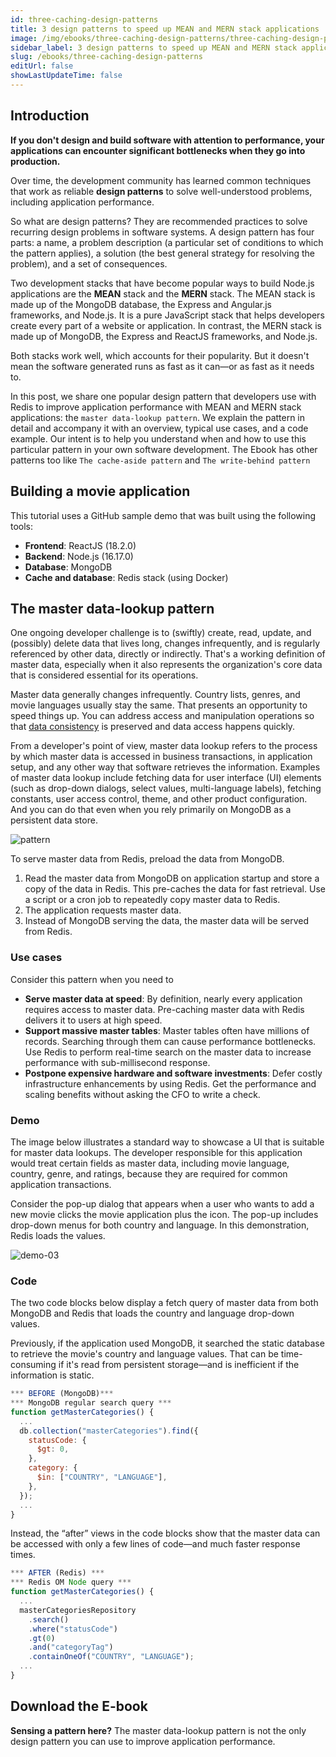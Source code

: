 ```yaml
---
id: three-caching-design-patterns
title: 3 design patterns to speed up MEAN and MERN stack applications
image: /img/ebooks/three-caching-design-patterns/three-caching-design-patterns.png
sidebar_label: 3 design patterns to speed up MEAN and MERN stack applications
slug: /ebooks/three-caching-design-patterns
editUrl: false
showLastUpdateTime: false
---
```



<Excerpt
  cta="https://redis.com/docs/three-design-patterns-to-speed-up-mean-and-mern-stack-applications/"
  image={frontMatter.image}
  title={frontMatter.title}>

## Introduction

**If you don't design and build software with attention to performance, your applications can encounter significant bottlenecks when they go into production.**

Over time, the development community has learned common techniques that work as reliable **design patterns** to solve well-understood problems, including application performance.

So what are design patterns? They are recommended practices to solve recurring design problems in software systems. A design pattern has four parts: a name, a problem description (a particular set of conditions to which the pattern applies), a solution (the best general strategy for resolving the problem), and a set of consequences.

Two development stacks that have become popular ways to build Node.js applications are the **MEAN** stack and the **MERN** stack. The MEAN stack is made up of the MongoDB database, the Express and Angular.js frameworks, and Node.js. It is a pure JavaScript stack that helps developers create every part of a website or application. In contrast, the MERN stack is made up of MongoDB, the Express and ReactJS frameworks, and Node.js.

Both stacks work well, which accounts for their popularity. But it doesn't mean the software generated runs as fast as it can—or as fast as it needs to.

In this post, we share one popular design pattern that developers use with Redis to improve application performance with MEAN and MERN stack applications: the `master data-lookup pattern`. We explain the pattern in detail and accompany it with an overview, typical use cases, and a code example. Our intent is to help you understand when and how to use this particular pattern in your own software development. The Ebook has other patterns too like `The cache-aside pattern` and `The write-behind pattern`

## Building a movie application

<CachingMovieAppDesign />

This tutorial uses a GitHub sample demo that was built using the following tools:

- **Frontend**: ReactJS (18.2.0)
- **Backend**: Node.js (16.17.0)
- **Database**: MongoDB
- **Cache and database**: Redis stack (using Docker)

<SourceCodeMovieApp />

## The master data-lookup pattern

One ongoing developer challenge is to (swiftly) create, read, update, and (possibly) delete data that lives long, changes infrequently, and is regularly referenced by other data, directly or indirectly. That's a working definition of master data, especially when it also represents the organization's core data that is considered essential for its operations.

Master data generally changes infrequently. Country lists, genres, and movie languages usually stay the same. That presents an opportunity to speed things up. You can address access and manipulation operations so that [data consistency](https://redis.com/blog/database-consistency/) is preserved and data access happens quickly.

From a developer's point of view, master data lookup refers to the process by which master data is accessed in business transactions, in application setup, and any other way that software retrieves the information. Examples of master data lookup include fetching data for user interface (UI) elements (such as drop-down dialogs, select values, multi-language labels), fetching constants, user access control, theme, and other product configuration. And you can do that even when you rely primarily on MongoDB as a persistent data store.

![pattern](/img/ebooks/three-caching-design-patterns/pattern-01.jpg)

To serve master data from Redis, preload the data from MongoDB.

1. Read the master data from MongoDB on application startup and store a copy of the data in Redis. This pre-caches the data for fast retrieval. Use a script or a cron job to repeatedly copy master data to Redis.
1. The application requests master data.
1. Instead of MongoDB serving the data, the master data will be served from Redis.

### Use cases

Consider this pattern when you need to

- **Serve master data at speed**: By definition, nearly every application requires access to master data. Pre-caching master data with Redis delivers it to users at high speed.
- **Support massive master tables**: Master tables often have millions of records. Searching through them can cause performance bottlenecks. Use Redis to perform real-time search on the master data to increase performance with sub-millisecond response.
- **Postpone expensive hardware and software investments**: Defer costly infrastructure enhancements by using Redis. Get the performance and scaling benefits without asking the CFO to write a check.

### Demo

The image below illustrates a standard way to showcase a UI that is suitable for master data lookups. The developer responsible for this application would treat certain fields as master data, including movie language, country, genre, and ratings, because they are required for common application transactions.

Consider the pop-up dialog that appears when a user who wants to add a new movie clicks the movie application plus the icon. The pop-up includes drop-down menus for both country and language. In this demonstration, Redis loads the values.

![demo-03](/img/ebooks/three-caching-design-patterns/demo-03.png)

### Code

The two code blocks below display a fetch query of master data from both MongoDB and Redis that loads the country and language drop-down values.

Previously, if the application used MongoDB, it searched the static database to retrieve the movie's country and language values. That can be time-consuming if it's read from persistent storage—and is inefficient if the information is static.

```js
*** BEFORE (MongoDB)***
*** MongoDB regular search query ***
function getMasterCategories() {
  ...
  db.collection("masterCategories").find({
    statusCode: {
      $gt: 0,
    },
    category: {
      $in: ["COUNTRY", "LANGUAGE"],
    },
  });
  ...
}
```

Instead, the “after” views in the code blocks show that the master data can be accessed with only a few lines of code—and much faster response times.

```js
*** AFTER (Redis) ***
*** Redis OM Node query ***
function getMasterCategories() {
  ...
  masterCategoriesRepository
    .search()
    .where("statusCode")
    .gt(0)
    .and("categoryTag")
    .containOneOf("COUNTRY", "LANGUAGE");
  ...
}
```

## Download the E-book

**Sensing a pattern here?**
The master data-lookup pattern is not the only design pattern you can use to improve application performance.

</Excerpt>
